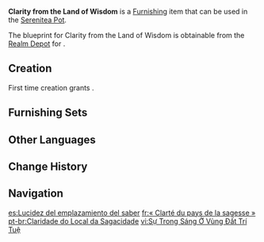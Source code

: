 {{Furnishing Infobox
|id             = 371127
|image          = Item Clarity from the Land of Wisdom.png
|category       = Courtyard
|subcategory    = Large Ornament
|quality        = 4
|adeptal_energy = 90
|load           = 210
|reduced_load   = 210
|description    = The fountain seen at the front entrance of the [[Akademiya]]. It is massive, with many metallic accessories attached to its edges, and there is a strong contrast between its light-gray and dark-gold hues. The shape of the fountain is exceedingly graceful. Like a blooming flower, water flows along conduits in the shape of petals, echoing and chiming as it falls. People will gradually feel more serene and clear-headed as they listen to this sound.
|mention        = Sumeru Akademiya
|blueprint      = Realm Depot
|source1        = 
}}
'''Clarity from the Land of Wisdom''' is a [[Furnishing]] item that can be used in the [[Serenitea Pot]].

The blueprint for Clarity from the Land of Wisdom is obtainable from the [[Realm Depot]] for {{Item|Realm Currency|24|x=240}}.

==Creation==
First time creation grants {{Item|Trust|24|x=90}}.
{{Recipe
|type = Creation
|time = 16h
|White Iron Chunk = 18
|sort = White Iron Chunk
}}

==Furnishing Sets==
{{Craft Usage|type=Furnishing Set}}

==Other Languages==
{{Other Languages
|default_hidden = 1
|en      = Clarity from the Land of Wisdom
|zhs     = 「卓识之地的朗澈」
|zhs_rm  = "Zhuóshí zhī Dì de Lǎngchè"
|zht     = 「卓識之地的朗澈」
|zht_rm  = "Zhuóshì zhī Dì de Lǎngchè"
|ja      = 「卓識の地の清徹」
|ja_rm   = "Takushiki no Chi no Seitetsu"
|ko      = 「탁견의 땅의 명랑」
|ko_rm   = "Takkkyeon-ui Ttang-ui Myeongrang"
|es      = Lucidez del emplazamiento del saber
|fr      = «&nbsp;Clarté du pays de la sagesse&nbsp;»
|ru      = Ясность из страны мудрости
|th      = "ความกระจ่างชัดของดินแดนแห่งวิสัยทัศน์"
|th_rm   = 
|vi      = Sự Trong Sáng Ở Vùng Đất Trí Tuệ
|de      = „Klarheit am Ort der Gelehrsamkeit“
|id      = Kejernihan Kota Kebijaksanaan
|pt      = Claridade do Local da Sagacidade
|tr      = Bilgelik Diyarı Berraklığı
|it      = Lucidità della Terra della saggezza
}}

==Change History==
{{Change History|3.2}}

==Navigation==
{{Furnishing Navbox|exterior}}

[[es:Lucidez del emplazamiento del saber]]
[[fr:« Clarté du pays de la sagesse »]]
[[pt-br:Claridade do Local da Sagacidade]]
[[vi:Sự Trong Sáng Ở Vùng Đất Trí Tuệ]]